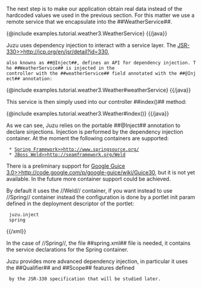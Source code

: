 The next step is to make our application obtain real data instead of the hardcoded values we used in the
previous section. For this matter we use a remote service that we encapsulate into the ##WeatherService##.

{{java}}
{@include examples.tutorial.weather3.WeatherService}
{{/java}}

Juzu uses dependency injection to interact with a service layer. The [[JSR-330>>http://jcp.org/en/jsr/detail?id=330]],
 also knowns as ##@Inject##, defines an API for dependency injection. The ##WeatherService## is injected in the
 controller with the ##weatherService## field annotated with the ##@Inject## annotation:

{{java}}
{@include examples.tutorial.weather3.Weather#weatherService}
{{/java}}

This service is then simply used into our controller ##index()## method:

{{java}}
{@include examples.tutorial.weather3.Weather#index()}
{{/java}}

As we can see, Juzu relies on the portable ##@Inject## annotation to declare sinjections. Injection is performed by the
dependency injection container. At the moment the following containers are supported:

  * [[Spring Framework>>http://www.springsource.org/]]
  * [[JBoss Weld>>http://seamframework.org/Weld]]

There is a preliminary support for [[Google Guice 3.0>>http://code.google.com/p/google-guice/wiki/Guice30]], but it is not
yet available. In the future more container support could be achieved.

By default it uses the //Weld// container, if you want instead to use //Spring// container instead the configuration
is done by a portlet init param defined in the deployment descriptor of the portlet:

{{xml indent=2}}
<init-param>
  <name>juzu.inject</name>
  <value>spring</value>
</init-param>
{{/xml}}

In the case of //Spring//, the file ##spring.xml## file is needed, it contains the service declarations for the Spring
container.

Juzu provides more advanced dependency injection, in particular it uses the ##Qualifier## and ##Scope## features defined
  by the JSR-330 specification that will be studied later.
